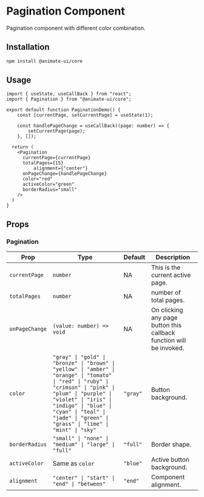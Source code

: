 # Pagination Component

Pagination component with different color combination.

## Installation

```bash
npm install @animate-ui/core
```

## Usage

```tsx
import { useState, useCallBack } from "react";
import { Pagination } from "@animate-ui/core";

export default function PaginationDemo() {
	const [currentPage, setCurrentPage] = useState(1);

	const handlePageChange = useCallBack((page: number) => {
		setCurrentPage(page);
	}, []);

  return (
    <Pagination
      currentPage={currentPage}
      totalPages={15}
		  alignment={"center"}
      onPageChange={handlePageChange}
      color="red"
      activeColor="green"
      borderRadius="small"
    />
  )
}
```

## Props

### Pagination

| Prop | Type | Default | Description |
|------|------|---------|-------------|
| `currentPage` | `number` | NA | This is the current active page. |
| `totalPages` | `number` | NA | number of total pages. |
| `onPageChange` | `(value: number) => void` | NA | On clicking any page button this callback function will be invoked. |
| `color` | `"gray" \| "gold" \| "bronze" \| "brown" \| "yellow" \| "amber" \| "orange" \| "tomato" \| "red" \| "ruby" \| "crimson" \| "pink" \| "plum" \| "purple" \| "violet" \| "iris" \| "indigo" \| "blue" \| "cyan" \| "teal" \| "jade" \| "green" \| "grass" \| "lime" \| "mint" \| "sky"` | `"gray"` | Button background. |
| `borderRadius` | `"small" \| "none" \| "medium" \| "large" \| "full"` | `"full"` | Border shape. |
| `activeColor` | Same as `color` | `"blue"` | Active button background. |
| `alignment` | `"center" \| "start" \| "end" \| "between"` | `"end"` | Component alignment. |
